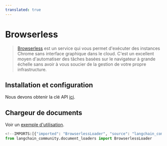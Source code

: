 ```yaml
---
translated: true
---
```


# Browserless

>[Browserless](https://www.browserless.io/docs/start) est un service qui vous permet d'exécuter des instances Chrome sans interface graphique dans le cloud. C'est un excellent moyen d'automatiser des tâches basées sur le navigateur à grande échelle sans avoir à vous soucier de la gestion de votre propre infrastructure.

## Installation et configuration

Nous devons obtenir la clé API [ici](https://www.browserless.io/pricing/).

## Chargeur de documents

Voir un [exemple d'utilisation](/docs/integrations/document_loaders/browserless).

```python
<!--IMPORTS:[{"imported": "BrowserlessLoader", "source": "langchain_community.document_loaders", "docs": "https://api.python.langchain.com/en/latest/document_loaders/langchain_community.document_loaders.browserless.BrowserlessLoader.html", "title": "Browserless"}]-->
from langchain_community.document_loaders import BrowserlessLoader
```
